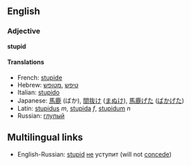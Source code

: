==English==

===Adjective===
'''stupid'''

====Translations====
*French: [[stupide]]
*Hebrew: [[טיפש]] ,[[מטופש]]
*Italian: [[stupido]]
*Japanese: [[馬鹿]] (ばか), [[間抜け]] ([[まぬけ]]), [[馬鹿げた]] ([[ばかげた]])
*Latin: [[stupidus]] ''m'', [[stupida]] ''f'', [[stupidum]] ''n''
*Russian: [[глупый]]

==Multilingual links==
*English-Russian: [[stupid]] [[не]] уступит (will not [[concede]])